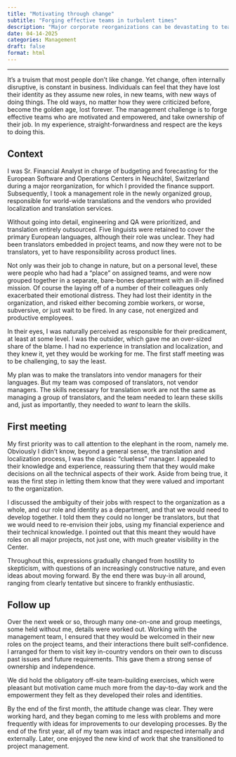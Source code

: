 ```yaml
---
title: "Motivating through change"
subtitle: "Forging effective teams in turbulent times"
description: "Major corporate reorganizations can be devastating to teams and individuals. I describe such a situation, and how I forged a highly-functioning team."
date: 04-14-2025
categories: Management
draft: false
format: html
---
```


---

It's a truism that most people don't like change. Yet change, often internally disruptive, is constant in business. Individuals can feel that they have lost their identity as they assume new roles, in new teams, with new ways of doing things. The old ways, no matter how they were criticized before, become the golden age, lost forever. The management challenge is to forge effective teams who are motivated and empowered, and take ownership of their job. In my experience, straight-forwardness and respect are the keys to doing this.

## Context

I was Sr. Financial Analyst in charge of budgeting and forecasting for the European Software and Operations Centers in Neuchâtel, Switzerland during a major reorganization, for which I provided the finance support. Subsequently, I took a management role in the newly organized group, responsible for world-wide translations and the vendors who provided localization and translation services.

Without going into detail, engineering and QA were prioritized, and translation entirely outsourced. Five linguists were retained to cover the primary European languages, although their role was unclear. They had been translators embedded in project teams, and now they were not to be translators, yet to have responsibility across product lines.

Not only was their job to change in nature, but on a personal level, these were people who had had a "place" on assigned teams, and were now grouped together in a separate, bare-bones department with an ill-defined mission. Of course the laying off of a number of their colleagues only exacerbated their emotional distress. They had lost their identity in the organization, and risked either becoming zombie workers, or worse, subversive, or just wait to be fired. In any case, not energized and productive employees.

In their eyes, I was naturally perceived as responsible for their predicament, at least at some level. I was the outsider, which gave me an over-sized share of the blame. I had no experience in translation and localization, and they knew it, yet they would be working for me. The first staff meeting was to be challenging, to say the least.

My plan was to make the translators into vendor managers for their languages. But my team was composed of translators, not vendor managers. The skills necessary for translation work are not the same as managing a group of translators, and the team needed to learn these skills and, just as importantly, they needed to _want_ to learn the skills.

## First meeting

My first priority was to call attention to the elephant in the room, namely me. Obviously I didn't know, beyond a general sense, the translation and localization process, I was the classic "clueless" manager. I appealed to their knowledge and experience, reassuring them that they would make decisions on all the technical aspects of their work. Aside from being true, it was the first step in letting them know that they were valued and important to the organization.

I discussed the ambiguity of their jobs with respect to the organization as a whole, and our role and identity as a department, and that we would need to develop together. I told them they could no longer be translators, but that we would need to re-envision their jobs, using my financial experience and their technical knowledge. I pointed out that this meant they would have roles on all major projects, not just one, with much greater visibility in the Center.

Throughout this, expressions gradually changed from hostility to skepticism, with questions of an increasingly constructive nature, and even ideas about moving forward. By the end there was buy-in all around, ranging from clearly tentative but sincere to frankly enthusiastic.

## Follow up

Over the next week or so, through many one-on-one and group meetings, some held without me, details were worked out. Working with the management team, I ensured that they would be welcomed in their new roles on the project teams, and their interactions there built self-confidence. I arranged for them to visit key in-country vendors on their own to discuss past issues and future requirements. This gave them a strong sense of ownership and independence.

We did hold the obligatory off-site team-building exercises, which were pleasant but motivation came much more from the day-to-day work and the empowerment they felt as they developed their roles and identities.

By the end of the first month, the attitude change was clear. They were working hard, and they began coming to me less with problems and more frequently with ideas for improvements to our developing processes. By the end of the first year, all of my team was intact and respected internally and externally. Later, one enjoyed the new kind of work that she transitioned to project management.

